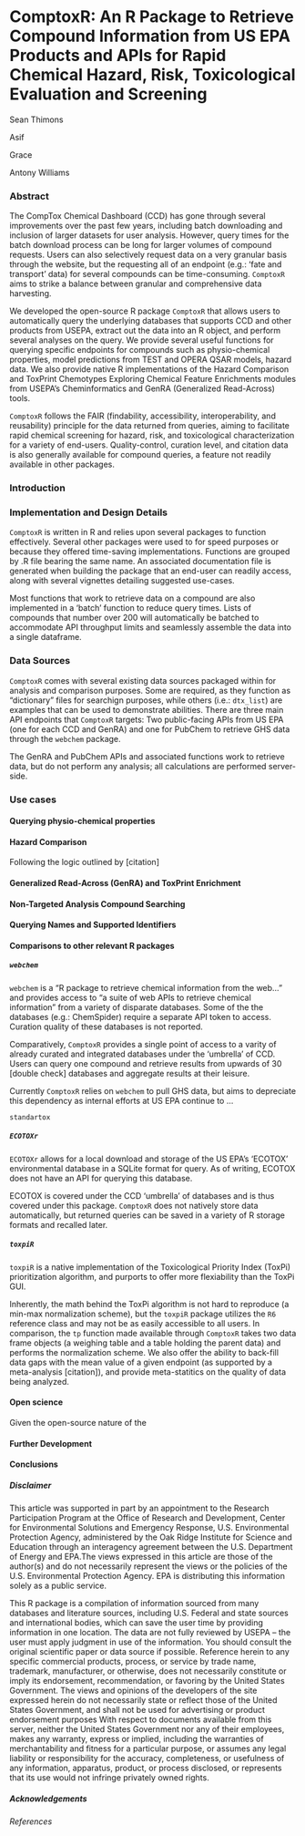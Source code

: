 # ComptoxR: An R Package to Retrieve Compound Information from US EPA Products and APIs for Rapid Chemical Hazard, Risk, Toxicological Evaluation and Screening

Sean Thimons

Asif

Grace

Antony Williams

### Abstract

The CompTox Chemical Dashboard (CCD) has gone through several improvements over the past few years, including batch downloading and inclusion of larger datasets for user analysis. However, query times for the batch download process can be long for larger volumes of compound requests. Users can also selectively request data on a very granular basis through the website, but the requesting all of an endpoint (e.g.: 'fate and transport' data) for several compounds can be time-consuming. `ComptoxR` aims to strike a balance between granular and comprehensive data harvesting.

We developed the open-source R package `ComptoxR` that allows users to automatically query the underlying databases that supports CCD and other products from USEPA, extract out the data into an R object, and perform several analyses on the query. We provide several useful functions for querying specific endpoints for compounds such as physio-chemical properties, model predictions from TEST and OPERA QSAR models, hazard data. We also provide native R implementations of the Hazard Comparison and ToxPrint Chemotypes Exploring Chemical Feature Enrichments modules from USEPA's Cheminformatics and GenRA (Generalized Read-Across) tools.

`ComptoxR` follows the FAIR (findability, accessibility, interoperability, and reusability) principle for the data returned from queries, aiming to facilitate rapid chemical screening for hazard, risk, and toxicological characterization for a variety of end-users. Quality-control, curation level, and citation data is also generally available for compound queries, a feature not readily available in other packages.

### Introduction

### Implementation and Design Details

`ComptoxR` is written in R and relies upon several packages to function effectively. Several other packages were used to for speed purposes or because they offered time-saving implementations. Functions are grouped by .R file bearing the same name. An associated documentation file is generated when building the package that an end-user can readily access, along with several vignettes detailing suggested use-cases.

Most functions that work to retrieve data on a compound are also implemented in a 'batch' function to reduce query times. Lists of compounds that number over 200 will automatically be batched to accommodate API throughput limits and seamlessly assemble the data into a single dataframe.

### Data Sources

`ComptoxR` comes with several existing data sources packaged within for analysis and comparison purposes. Some are required, as they function as "dictionary" files for searchign purposes, while others (i.e.: `dtx_list`) are examples that can be used to demonstrate abilities. There are three main API endpoints that `ComptoxR` targets: Two public-facing APIs from US EPA (one for each CCD and GenRA) and one for PubChem to retrieve GHS data through the `webchem` package.

The GenRA and PubChem APIs and associated functions work to retrieve data, but do not perform any analysis; all calculations are performed server-side.

### Use cases

#### Querying physio-chemical properties

#### Hazard Comparison

Following the logic outlined by [citation]

#### Generalized Read-Across (GenRA) and ToxPrint Enrichment

#### Non-Targeted Analysis Compound Searching

#### Querying Names and Supported Identifiers

#### Comparisons to other relevant R packages

##### `webchem`

`webchem` is a "R package to retrieve chemical information from the web..." and provides access to "a suite of web APIs to retrieve chemical information" from a variety of disparate databases. Some of the the databases (e.g.: ChemSpider) require a separate API token to access. Curation quality of these databases is not reported.

Comparatively, `ComptoxR` provides a single point of access to a varity of already curated and integrated databases under the 'umbrella' of CCD. Users can query one compound and retrieve results from upwards of 30 [double check] databases and aggregate results at their leisure.

Currently `ComptoxR` relies on `webchem` to pull GHS data, but aims to depreciate this dependency as internal efforts at US EPA continue to ...

`standartox`

##### `ECOTOXr`

`ECOTOXr` allows for a local download and storage of the US EPA's 'ECOTOX' environmental database in a SQLite format for query. As of writing, ECOTOX does not have an API for querying this database.

ECOTOX is covered under the CCD 'umbrella' of databases and is thus covered under this package. `ComptoxR` does not natively store data automatically, but returned queries can be saved in a variety of R storage formats and recalled later.

##### `toxpiR`

`toxpiR` is a native implementation of the Toxicological Priority Index (ToxPi) prioritization algorithm, and purports to offer more flexiability than the ToxPi GUI.

Inherently, the math behind the ToxPi algorithm is not hard to reproduce (a min-max normalization scheme), but the `toxpiR` package utilizes the `R6` reference class and may not be as easily accessible to all users. In comparison, the `tp` function made available through `ComptoxR` takes two data frame objects (a weighing table and a table holding the parent data) and performs the normalization scheme. We also offer the ability to back-fill data gaps with the mean value of a given endpoint (as supported by a meta-analysis [citation]), and provide meta-statitics on the quality of data being analyzed.

#### Open science

Given the open-source nature of the

#### Further Development

#### Conclusions

##### Disclaimer

This article was supported in part by an appointment to the Research Participation Program at the Office of Research and Development, Center for Environmental Solutions and Emergency Response, U.S. Environmental Protection Agency, administered by the Oak Ridge Institute for Science and Education through an interagency agreement between the U.S. Department of Energy and EPA.The views expressed in this article are those of the author(s) and do not necessarily represent the views or the policies of the U.S. Environmental Protection Agency. EPA is distributing this information solely as a public service.

This R package is a compilation of information sourced from many databases and literature sources, including U.S. Federal and state sources and international bodies, which can save the user time by providing information in one location. The data are not fully reviewed by USEPA -- the user must apply judgment in use of the information. You should consult the original scientific paper or data source if possible. Reference herein to any specific commercial products, process, or service by trade name, trademark, manufacturer, or otherwise, does not necessarily constitute or imply its endorsement, recommendation, or favoring by the United States Government. The views and opinions of the developers of the site expressed herein do not necessarily state or reflect those of the United States Government, and shall not be used for advertising or product endorsement purposes With respect to documents available from this server, neither the United States Government nor any of their employees, makes any warranty, express or implied, including the warranties of merchantability and fitness for a particular purpose, or assumes any legal liability or responsibility for the accuracy, completeness, or usefulness of any information, apparatus, product, or process disclosed, or represents that its use would not infringe privately owned rights.

##### Acknowledgements

###### References
